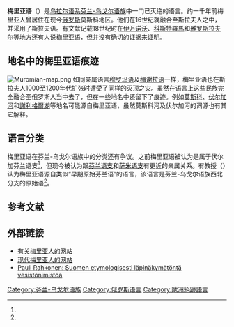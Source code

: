 {{Infobox language
|name          = 梅里亚语
|states        = {{RUS}}
|region        = 莫斯科地区
|ethnicity     = 梅里亚人
|familycolor   = Uralic
|fam1          = [[乌拉尔语系|乌拉尔语系]]
|fam2          = [[芬兰-乌戈尔语族|芬兰-乌戈尔语族]]
|extinct       = 16-18世纪
|notice        = 
}}
'''梅里亚语'''（{{lang-ru|Мерянский язык}}）是[[乌拉尔语系|乌拉尔语系]][[芬兰-乌戈尔语族|芬兰-乌戈尔语族]]中一门已灭绝的语言。约一千年前梅里亚人曾居住在现今[[俄罗斯|俄罗斯]]莫斯科地区。他们在16世纪就融合至斯拉夫人之中，并采用了斯拉夫语。有文献记载18世纪时在[[伊万诺沃|伊万诺沃]]、[[科斯特羅馬|科斯特羅馬]]和[[雅罗斯拉夫尔|雅罗斯拉夫尔]]等地方还有人说梅里亚语，但并没有确切的证据来证明。

== 地名中的梅里亚语痕迹 ==
[[File:Muromian-map.png|thumb]]
如同亲属语言[[穆罗玛语|穆罗玛语]]及[[梅谢拉语|梅谢拉语]]一样，梅里亚语也在斯拉夫人1000至1200年代扩张时遭受了同样的灭顶之灾。虽然在语言上这些民族完全融合至俄罗斯人当中去了，但在一些地名中还留下了痕迹。例如[[莫斯科|莫斯科]]、[[伏尔加河|伏尔加河]]和[[謝利格爾湖|謝利格爾湖]]等地名可能源自梅里亚语，虽然莫斯科河及伏尔加河的词源也有其它解释。

== 语言分类 ==
梅里亚语在芬兰-乌戈尔语族中的分类还有争议。之前梅里亚语被认为是属于伏尔加芬兰语支<ref name="Wieczynski"/>，但现今被认为跟[[芬兰语支|芬兰语支]]和[[萨米语支|萨米语支]]有更近的亲属关系。有教授（{{lang|en|Eugene Helimski}}）认为梅里亚语源自类似“早期原始芬兰语”的语言，该语言是芬兰-乌戈尔语族西北分支的原始语<ref name="Helimski"/>。

== 参考文献 ==
{{Reflist|refs=
<ref name="Wieczynski">{{cite book |title= The Modern Encyclopedia of Russian and Soviet History |last= Wieczynski |first= Joseph |year= 1976 |publisher= Academic International Press |isbn= 978-0-87569-064-3 |language= en |url= https://books.google.com/books?q=%22Merian+and+Muromian%2C+belong+to+the+so-called+Volga+branch+of+the+Finno-Ugric+languages%22&btnG=Search+Books}}</ref>

<ref name="Helimski">{{cite book |last= Helimski |first= Eugene |title= The Slavicization of the Russian North (Slavica Helsingiensia 27) |editor-last= Nuorluoto |editor-first= Juhani |chapter= The «Northwestern» group of Finno-Ugric languages and its heritage in the place names and substratum vocabulary of the Russian North |year= 2006 |publisher= Department of Slavonic and Baltic Languages and Literatures |location= Helsinki |isbn= 978-952-10-2852-6 |pages= 109–127 |language= en}}</ref>
}}

== 外部链接 ==
* [http://www.merja.org/ 有关梅里亚人的网站] {{Wayback|url=http://www.merja.org/ |date=20170916011112 }} {{ru}}
* [http://www.merjamaa.ru/ 现代梅里亚人的网站] {{Wayback|url=http://www.merjamaa.ru/ |date=20200803235011 }} {{ru}}
* [https://journal.fi/virittaja/article/view/7843/6016 Pauli Rahkonen: Suomen etymologisesti läpinäkymätöntä vesistönimistöä] {{Wayback|url=https://journal.fi/virittaja/article/view/7843/6016 |date=20180430203251 }} {{fi}}

{{乌拉尔语系}}

[[Category:芬兰-乌戈尔语族|Category:芬兰-乌戈尔语族]]
[[Category:俄罗斯语言|Category:俄罗斯语言]]
[[Category:歐洲絕跡語言|Category:歐洲絕跡語言]]